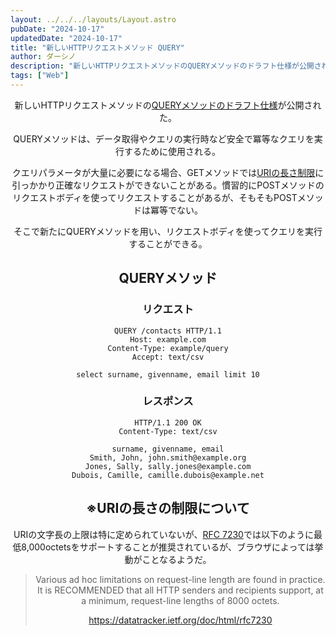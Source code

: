 ```yaml
---
layout: ../../../layouts/Layout.astro
pubDate: "2024-10-17"
updatedDate: "2024-10-17"
title: "新しいHTTPリクエストメソッド QUERY"
author: ダーシノ
description: "新しいHTTPリクエストメソッドのQUERYメソッドのドラフト仕様が公開された。QUERYメソッドは、データ取得やクエリの実行時など安全で冪等なクエリを実行するために使用される。クエリパラメータが大量に必要になる場合、GETメソッドではURIの長さ制限に引っかかり正確なリクエストができないことがある。慣習的にPOSTメソッドのリクエストボディを使ってリクエストすることがあるが、そもそもPOSTメソッドは冪等でない。"
tags: ["Web"]
---
```



<Header {...frontmatter} />

新しいHTTPリクエストメソッドの[QUERYメソッドのドラフト仕様](https://www.ietf.org/archive/id/draft-ietf-httpbis-safe-method-w-body-05.html)が公開された。

QUERYメソッドは、データ取得やクエリの実行時など安全で冪等なクエリを実行するために使用される。

クエリパラメータが大量に必要になる場合、GETメソッドでは[URIの長さ制限](#URIの長さの制限について)に引っかかり正確なリクエストができないことがある。慣習的にPOSTメソッドのリクエストボディを使ってリクエストすることがあるが、そもそもPOSTメソッドは冪等でない。

そこで新たにQUERYメソッドを用い、リクエストボディを使ってクエリを実行することができる。

## QUERYメソッド

### リクエスト
```
QUERY /contacts HTTP/1.1
Host: example.com
Content-Type: example/query
Accept: text/csv

select surname, givenname, email limit 10
```

### レスポンス
```
HTTP/1.1 200 OK
Content-Type: text/csv

surname, givenname, email
Smith, John, john.smith@example.org
Jones, Sally, sally.jones@example.com
Dubois, Camille, camille.dubois@example.net
```


## ※URIの長さの制限について

URIの文字長の上限は特に定められていないが、[RFC 7230](https://datatracker.ietf.org/doc/html/rfc7230)では以下のように最低8,000octetsをサポートすることが推奨されているが、ブラウザによっては挙動がことなるようだ。

> Various ad hoc limitations on request-line length are found in practice.  It is RECOMMENDED that all HTTP senders and recipients support, at a minimum, request-line lengths of 8000 octets.
>
> https://datatracker.ietf.org/doc/html/rfc7230

